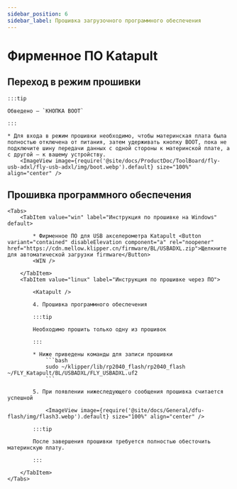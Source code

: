 ```yaml
---
sidebar_position: 6
sidebar_label: Прошивка загрузочного программного обеспечения
---
```







# Фирменное ПО Katapult

## Переход в режим прошивки

    :::tip

    Обведено — `КНОПКА BOOT`

    :::

    * Для входа в режим прошивки необходимо, чтобы материнская плата была полностью отключена от питания, затем удерживать кнопку BOOT, пока не подключите шину передачи данных с одной стороны к материнской плате, а с другой — к вашему устройству.
        <ImageView image={require('@site/docs/ProductDoc/ToolBoard/fly-usb-adxl/fly-usb-adxl/img/boot.webp').default} size="100%" align="center" />

## Прошивка программного обеспечения
    <Tabs>
        <TabItem value="win" label="Инструкция по прошивке на Windows" default>

            * Фирменное ПО для USB акселерометра Katapult <Button variant="contained" disableElevation component="a" rel="noopener" href="https://cdn.mellow.klipper.cn/firmware/BL/USBADXL.zip">Щелкните для автоматической загрузки firmware</Button>
            <WIN />
            
        </TabItem>
        <TabItem value="linux" label="Инструкция по прошивке через ПО">

            <Katapult />

            4. Прошивка программного обеспечения

            :::tip

            Необходимо прошить только одну из прошивок

            :::

            * Ниже приведены команды для записи прошивки
                ```bash
                sudo ~/klipper/lib/rp2040_flash/rp2040_flash ~/FLY_Katapult/BL/USBADXL/FLY_USBADXL.uf2
                ```

            5. При появлении нижеследующего сообщения прошивка считается успешной

                <ImageView image={require('@site/docs/General/dfu-flash/img/flash3.webp').default} size="100%" align="center" />

            :::tip

            После завершения прошивки требуется полностью обесточить материнскую плату.

            :::

        </TabItem>
    </Tabs>
